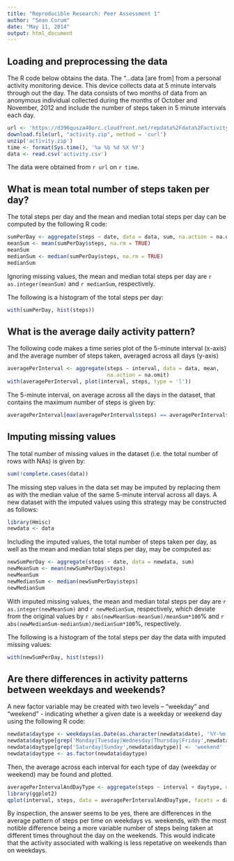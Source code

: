 ```yaml
---
title: "Reproducible Research: Peer Assessment 1"
author: "Sean Corum"
date: "May 11, 2014"
output: html_document
---
```


## Loading and preprocessing the data
The R code below obtains the data.  The "...data [are from] from a personal activity monitoring device. This device collects data at 5 minute intervals through out the day. The data consists of two months of data from an anonymous individual collected during the months of October and November, 2012 and include the number of steps taken in 5 minute intervals each day.

```r
url <- 'https://d396qusza40orc.cloudfront.net/repdata%2Fdata%2Factivity.zip'
download.file(url, "activity.zip", method = 'curl')
unzip('activity.zip')
time <- format(Sys.time(), '%a %b %d %X %Y')
data <- read.csv('activity.csv')
```

The data were obtained from `r url` on `r time`.

## What is mean total number of steps taken per day?

The total steps per day and the mean and median total steps per day can be computed
by the following R code:
```r
sumPerDay <- aggregate(steps ~ date, data = data, sum, na.action = na.omit)
meanSum <- mean(sumPerDay$steps, na.rm = TRUE)
meanSum
medianSum <- median(sumPerDay$steps, na.rm = TRUE)
medianSum
```

Ignoring missing values, the mean and median total steps per day are `r as.integer(meanSum)` and `r medianSum`, respectively.

The following is a histogram of the total steps per day:

```r
with(sumPerDay, hist(steps))
```

## What is the average daily activity pattern?

The following code makes a time series plot of the 5-minute interval (x-axis) and the average number of steps taken, averaged across all days (y-axis)

```r
averagePerInterval <- aggregate(steps ~ interval, data = data, mean,
                                na.action = na.omit)
with(averagePerInterval, plot(interval, steps, type = 'l'))
```

The 5-minute interval, on average across all the days in the dataset, that contains the maximum number of steps is given by:

```r
averagePerInterval[max(averagePerInterval$steps) == averagePerInterval$steps,1]
```

## Imputing missing values

The total number of missing values in the dataset (i.e. the total number of rows with NAs) is given by:

```r
sum(!complete.cases(data))
```

The missing step values in the data set may be imputed by replacing them as with the median value of the same 5-minute interval across all days. A new dataset with the imputed values using this strategy may be constructed as follows:

```r
library(Hmisc)
newdata <- data
```

Including the imputed values, the total number of steps taken per day, as well as the mean and median total steps per day, may be computed as: 

```r
newSumPerDay <- aggregate(steps ~ date, data = newdata, sum)
newMeanSum <- mean(newSumPerDay$steps)
newMeanSum
newMedianSum <- median(newSumPerDay$steps)
newMedianSum
```

With imputed missing values, the mean and median total steps per day are `r as.integer(newMeanSum)` and `r newMedianSum`, respectively, which deviate from the original values by `r abs(newMeanSum-meanSum)/meanSum*100`% and `r abs(newMedianSum-medianSum)/medianSum*100`%, respectively.

The following is a histogram of the total steps per day the data with imputed missing values:

```r
with(newSumPerDay, hist(steps))
```

## Are there differences in activity patterns between weekdays and weekends?
A new factor variable may be created with two levels – “weekday” and “weekend”  - indicating whether a given date is a weekday or weekend day using the following R code:

```r
newdata$daytype <- weekdays(as.Date(as.character(newdata$date), '%Y-%m-%d'))
newdata$daytype[grep('Monday|Tuesday|Wednesday|Thursday|Friday',newdata$daytype)] <-   'weekday'
newdata$daytype[grep('Saturday|Sunday',newdata$daytype)] <- 'weekend'
newdata$daytype <- as.factor(newdata$daytype)
```

Then, the average across each interval for each type of day (weekday or weekend) may be found and plotted.
```r
averagePerIntervalAndDayType <- aggregate(steps ~ interval + daytype, data = newdata, mean, na.action = na.omit)
library(ggplot2)
qplot(interval, steps, data = averagePerIntervalAndDayType, facets = daytype ~., geom = 'line')
```

By inspection, the answer seems to be yes, there are differences in the average  pattern of steps per time on weekdays vs. weekends, with the most notible difference being a more variable number of steps being taken at different times throughout the day on the weekends. This would indicate that the activity associated with walking is less repetative on weekends than on weekdays.

